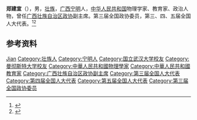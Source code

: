 '''郑建宣'''（{{bd|1904年||1987年|}}），男，[[壮族|壮族]]，[[广西|广西]][[宁明县|宁明]]人，[[中华人民共和国|中华人民共和国]]物理学家、教育家、政治人物，曾任[[广西壮族自治区政协|广西壮族自治区政协]]副主席。第三届全国政协委员，第三、四、五届全国人大代表。<ref>{{Cite book|title=壮族百科辞典|author=《壮族百科辞典》编纂委员会编; 潘其旭, 覃乃昌主编|publisher=广西人民出版社|year=1993|isbn=|location=南宁|pages=}}</ref><ref>{{Cite book|title=中华人民共和国职官志|author=何虎生, 李耀东, 向常福主编|publisher=中国社会出版社|year=2003|isbn=9787800883934|location=北京|pages=}}</ref>

== 参考资料 ==
{{reflist}}

{{中国人物小作品}}
{{中华人民共和国科学技术协会第一届全国委员会}}

{{Authority control}}
{{DEFAULTSORT:Zheng郑}}
[[Category:郑姓|Jian]]
[[Category:壮族人|Category:壮族人]]
[[Category:宁明人|Category:宁明人]]
[[Category:国立武汉大学校友|Category:国立武汉大学校友]]
[[Category:曼彻斯特大学校友|Category:曼彻斯特大学校友]]
[[Category:中華人民共和國物理學家|Category:中華人民共和國物理學家]]
[[Category:中華人民共和國教育家|Category:中華人民共和國教育家]]
[[Category:广西壮族自治区政协副主席|Category:广西壮族自治区政协副主席]]
[[Category:第三届全国人大代表|Category:第三届全国人大代表]]
[[Category:第四届全国人大代表|Category:第四届全国人大代表]]
[[Category:第五届全国人大代表|Category:第五届全国人大代表]]
[[Category:第三届全国政协委员|Category:第三届全国政协委员]]